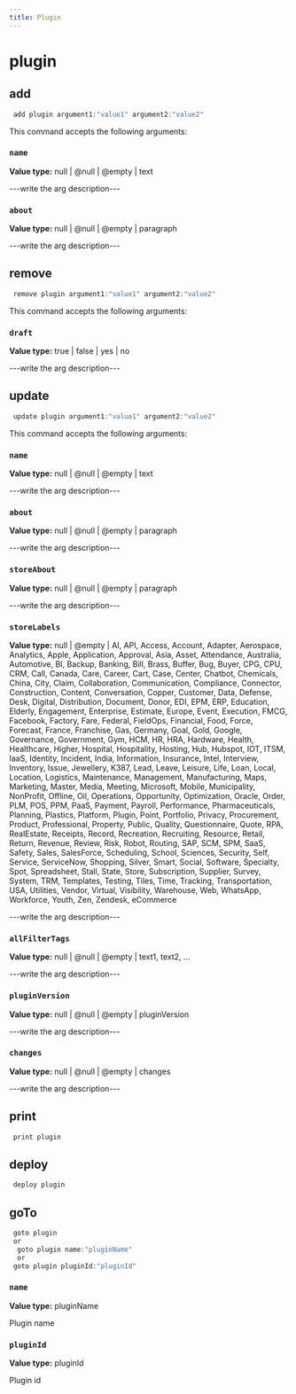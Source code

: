 ```yaml
---
title: Plugin
---
```


# plugin

## add

```js filename="Terminal" copy
 add plugin argument1:"value1" argument2:"value2"
```

This command accepts the following arguments:

### `name`
**Value type:** null | @null | @empty | text

---write the arg description---

### `about`
**Value type:** null | @null | @empty | paragraph

---write the arg description---


## remove

```js filename="Terminal" copy
 remove plugin argument1:"value1" argument2:"value2"
```

This command accepts the following arguments:

### `draft`
**Value type:** true | false | yes | no

---write the arg description---


## update

```js filename="Terminal" copy
 update plugin argument1:"value1" argument2:"value2"
```

This command accepts the following arguments:

### `name`
**Value type:** null | @null | @empty | text

---write the arg description---

### `about`
**Value type:** null | @null | @empty | paragraph

---write the arg description---

### `storeAbout`
**Value type:** null | @null | @empty | paragraph

---write the arg description---

### `storeLabels`
**Value type:** null | @empty | AI, API, Access, Account, Adapter, Aerospace, Analytics, Apple, Application, Approval, Asia, Asset, Attendance, Australia, Automotive, BI, Backup, Banking, Bill, Brass, Buffer, Bug, Buyer, CPG, CPU, CRM, Call, Canada, Care, Career, Cart, Case, Center, Chatbot, Chemicals, China, City, Claim, Collaboration, Communication, Compliance, Connector, Construction, Content, Conversation, Copper, Customer, Data, Defense, Desk, Digital, Distribution, Document, Donor, EDI, EPM, ERP, Education, Elderly, Engagement, Enterprise, Estimate, Europe, Event, Execution, FMCG, Facebook, Factory, Fare, Federal, FieldOps, Financial, Food, Force, Forecast, France, Franchise, Gas, Germany, Goal, Gold, Google, Governance, Government, Gym, HCM, HR, HRA, Hardware, Health, Healthcare, Higher, Hospital, Hospitality, Hosting, Hub, Hubspot, IOT, ITSM, IaaS, Identity, Incident, India, Information, Insurance, Intel, Interview, Inventory, Issue, Jewellery, K387, Lead, Leave, Leisure, Life, Loan, Local, Location, Logistics, Maintenance, Management, Manufacturing, Maps, Marketing, Master, Media, Meeting, Microsoft, Mobile, Municipality, NonProfit, Offline, Oil, Operations, Opportunity, Optimization, Oracle, Order, PLM, POS, PPM, PaaS, Payment, Payroll, Performance, Pharmaceuticals, Planning, Plastics, Platform, Plugin, Point, Portfolio, Privacy, Procurement, Product, Professional, Property, Public, Quality, Questionnaire, Quote, RPA, RealEstate, Receipts, Record, Recreation, Recruiting, Resource, Retail, Return, Revenue, Review, Risk, Robot, Routing, SAP, SCM, SPM, SaaS, Safety, Sales, SalesForce, Scheduling, School, Sciences, Security, Self, Service, ServiceNow, Shopping, Silver, Smart, Social, Software, Specialty, Spot, Spreadsheet, Stall, State, Store, Subscription, Supplier, Survey, System, TRM, Templates, Testing, Tiles, Time, Tracking, Transportation, USA, Utilities, Vendor, Virtual, Visibility, Warehouse, Web, WhatsApp, Workforce, Youth, Zen, Zendesk, eCommerce

---write the arg description---

### `allFilterTags`
**Value type:** null | @null | @empty | text1, text2, ...

---write the arg description---

### `pluginVersion`
**Value type:** null | @null | @empty | pluginVersion

---write the arg description---

### `changes`
**Value type:** null | @null | @empty | changes

---write the arg description---


## print

```js filename="Terminal" copy
 print plugin
```


## deploy

```js filename="Terminal" copy
 deploy plugin
```


## goTo


```js filename="Terminal" copy
 goto plugin
 or
  goto plugin name:"pluginName"
  or
 goto plugin pluginId:"pluginId"
```

### `name`
**Value type:** pluginName

Plugin name

### `pluginId`
**Value type:** pluginId

Plugin id

